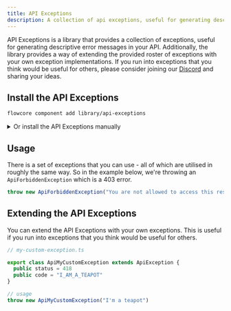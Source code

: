 ```yaml
---
title: API Exceptions
description: A collection of api exceptions, useful for generating descriptive error messages in your API
---
```


API Exceptions is a library that provides a collection of exceptions, useful for generating descriptive error messages in your API.
Additionally, the library provides a way of extending the provided roster of exceptions with your own exception implementations.
If you run into exceptions that you think would be useful for others, please consider joining our [Discord](https://discord.gg/8ZcjtmSB) and sharing your ideas.

## Install the API Exceptions

```bash
flowcore component add library/api-exceptions
```

<details>
  <summary>Or install the API Exceptions manually</summary>

  Create a `api/exceptions.ts` file in your project's lib folder, and add the following code:

    ```typescript
    /**
     * Base class for all API exceptions. This class extends the built-in Error class and adds properties for HTTP status code and error code.
     * 
     * @property {number} status - The HTTP status code for the exception.
     * @property {string} code - The error code for the exception.
     * @example
     * ```ts
     * // example exception implementation
     * export class ApiNotFoundException extends ApiException {
        public status = 404
        public code = "NOT_FOUND"
    * }
    * ```
    * ```ts
    * // example usage
    * throw new ApiNotFoundException("User not found", "user", { id: "123" })
    * ```
    */
    export abstract class ApiException extends Error {
        public status = 0
        public code = ""
    }

    // ==============================
    // Exceptions
    // ==============================

    /**
     * Represents an API conflict exception. This exception is thrown when a request conflicts with the current state of the resource.
     *
     * @property {number} status - The HTTP status code for the exception, which is 409.
     * @property {string} code - The error code for the exception, which is "CONFLICT".
     */
    export class ApiConflictException extends ApiException {
        public status = 409
        public code = "CONFLICT"
    }

    /**
     * Represents an API forbidden exception. This exception is thrown when the server refuses to authorize the request.
     *
     * @property {number} status - The HTTP status code for the exception, which is 403.
     * @property {string} code - The error code for the exception, which is "FORBIDDEN".
     */
    export class ApiForbiddenException extends ApiException {
        public status = 403
        public code = "FORBIDDEN"
    }

    /**
     * Represents an API internal server error exception. This exception is thrown when the server encounters an unexpected condition that prevents it from fulfilling the request.
     *
     * @property {number} status - The HTTP status code for the exception, which is 500.
     * @property {string} code - The error code for the exception, which is "INTERNAL_SERVER_ERROR".
     */
    export class ApiInternalServerErrorException extends ApiException {
        public status = 500
        public code = "INTERNAL_SERVER_ERROR"
    }

    /**
     * Represents an API not found exception. This exception is thrown when the requested resource could not be found.
     *
     * @property {number} status - The HTTP status code for the exception, which is 404.
     * @property {string} code - The error code for the exception, which is "NOT_FOUND".
     */
    export class ApiNotFoundException extends ApiException {
        public status = 404
        public code = "NOT_FOUND"
    }

    /**
     * Represents an API unauthorized exception. This exception is thrown when the request lacks valid authentication credentials for the target resource.
     *
     * @property {number} status - The HTTP status code for the exception, which is 401.
     * @property {string} code - The error code for the exception, which is "UNAUTHORIZED".
     *
     * @param {string} message - The error message for the exception.
     */
    export class ApiUnauthorizedException extends ApiException {
        public status = 401
        public code = "UNAUTHORIZED"

        constructor() {
            super("Unauthorized")
        }
    }

    /**
     * Represents an API unprocessable content exception. This exception is thrown when the server understands the content type of the request entity, and the syntax of the request entity is correct, but it was unable to process the contained instructions.
     *
     * @property {number} status - The HTTP status code for the exception, which is 422.
     * @property {string} code - The error code for the exception, which is "UNPROCESSABLE_CONTENT".
     * @property {(string | undefined)} on - The field or property that caused the error.
     * @property {(Record<string, string> | undefined)} errors - A record of errors, where each key is the field or property name and the value is the error message.
     *
     * @param {string} message - The error message for the exception.
     * @param {(string | undefined)} on - The field or property that caused the error.
     * @param {(Record<string, string> | undefined)} errors - A record of errors.
     */
    export class ApiUnprocessableContentException extends ApiException {
        public status = 422
        public code = "UNPROCESSABLE_CONTENT"
        public on?: string
        public errors?: Record<string, string>

        constructor(message: string, on?: string, errors?: Record<string, string>) {
            super(message)
            this.on = on
            this.errors = errors
        }
    }
    ```
</details>

## Usage

There is a set of exceptions that you can use - all of which are utilised in roughly the same way.
So in the example below, we're throwing an `ApiForbiddenException` which is a 403 error.

```typescript
throw new ApiForbiddenException("You are not allowed to access this resource")
```

## Extending the API Exceptions

You can extend the API Exceptions with your own exceptions. This is useful if you run into exceptions that you think would be useful for others.

```typescript
// my-custom-exception.ts

export class ApiMyCustomException extends ApiException {
  public status = 418
  public code = "I_AM_A_TEAPOT"
}

// usage
throw new ApiMyCustomException("I'm a teapot")
```
